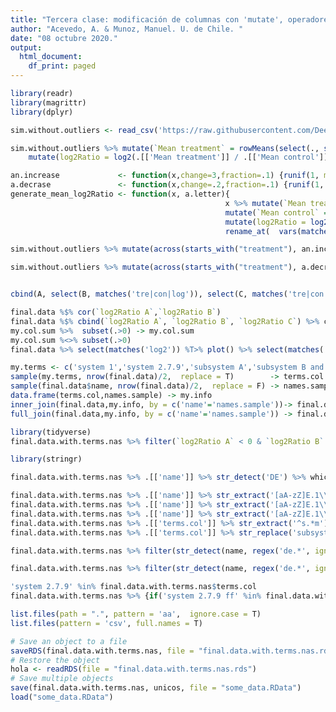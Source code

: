 ```yaml
---
title: "Tercera clase: modificación de columnas con 'mutate', operadores de tipo 'pipes', detección/extracción de patrones con expresiones regulares y guardar en formato R."
author: "Acevedo, A. & Munoz, Manuel. U. de Chile. "
date: "08 octubre 2020."
output:
  html_document:
    df_print: paged
---
```





```r
library(readr)
library(magrittr)
library(dplyr)

sim.without.outliers <- read_csv('https://raw.githubusercontent.com/DeepenData/clases/master/06_mutate_pipes_regex/data_oct_08_2020.csv')

sim.without.outliers %>% mutate(`Mean treatment` = rowMeans(select(., starts_with("treat")))) %>% mutate(`Mean control` = rowMeans(select(., starts_with("control")))) %>%
    mutate(log2Ratio = log2(.[['Mean treatment']] / .[['Mean control']])) %>% rename_at(  vars(matches('^treat|^contr|^mean|log2', ignore.case = TRUE)), funs(paste0(., ' A'))) -> A

an.increase             <- function(x,change=3,fraction=.1) {runif(1, min= (change*x - fraction*(change*x)), max=(change*x + fraction*(change*x)))}
a.decrase               <- function(x,change=.2,fraction=.1) {runif(1, min= (change*x - fraction*(change*x )), max=(change*x + fraction*(change*x )))}
generate_mean_log2Ratio <- function(x, a.letter){
                                                x %>% mutate(`Mean treatment` = rowMeans(select(., starts_with("treat")))) %>% 
                                                mutate(`Mean control` = rowMeans(select(., starts_with("control")))) %>%  
                                                mutate(log2Ratio = log2(.[['Mean treatment']] / .[['Mean control']])) %>% 
                                                rename_at(  vars(matches('^treat|^contr|^mean|log2', ignore.case = TRUE)), funs(paste0(., a.letter)))}

sim.without.outliers %>% mutate(across(starts_with("treatment"), an.increase)) %>% generate_mean_log2Ratio(' B') -> B

sim.without.outliers %>% mutate(across(starts_with("treatment"), a.decrase)) %>% generate_mean_log2Ratio(' C') -> C


cbind(A, select(B, matches('tre|con|log')), select(C, matches('tre|con|log'))) -> final.data
```


```r
final.data %$% cor(`log2Ratio A`,`log2Ratio B`)
final.data %$% cbind(`log2Ratio A`, `log2Ratio B`, `log2Ratio C`) %>% colSums -> my.col.sum
my.col.sum %>%  subset(.>0) -> my.col.sum
my.col.sum %<>% subset(.>0)
final.data %>% select(matches('log2')) %T>% plot() %>% select(matches('B|C')) -> my.cols
```


```r

my.terms <- c('system 1','system 2.7.9','subsystem A','subsystem B and A')
sample(my.terms, nrow(final.data)/2,  replace = T)        -> terms.col
sample(final.data$name, nrow(final.data)/2,  replace = F) -> names.sample
data.frame(terms.col,names.sample) -> my.info
inner_join(final.data,my.info, by = c('name'='names.sample'))-> final.data.with.terms
full_join(final.data,my.info, by = c('name'='names.sample')) -> final.data.with.terms.nas
```

```r
library(tidyverse)
final.data.with.terms.nas %>% filter(`log2Ratio A` < 0 & `log2Ratio B` < 0 & `log2Ratio C` < 0) %>% drop_na 
```
```r
library(stringr)

final.data.with.terms.nas %>% .[['name']] %>% str_detect('DE') %>% which

final.data.with.terms.nas %>% .[['name']] %>% str_extract('[aA-zZ]E.1\\d$') %>%  .[!is.na(.)]
final.data.with.terms.nas %>% .[['name']] %>% str_extract('[aA-zZ]E.1\\d+') %>% .[!is.na(.)] 
final.data.with.terms.nas %>% .[['name']] %>% str_extract('[aA-zZ]E.1\\d.+') %>% .[!is.na(.)]
final.data.with.terms.nas %>% .[['terms.col']] %>% str_extract('^s.*m') %>% na.exclude() %>% sample(10)
final.data.with.terms.nas %>% .[['terms.col']] %>% str_replace('subsystem','comparment') %>% na.exclude() %>% sample(10)
```

```r
final.data.with.terms.nas %>% filter(str_detect(name, regex('de.*', ignore_case = T)) & str_detect(terms.col, regex('B.*A', ignore_case = F)))
```
```r
final.data.with.terms.nas %>% filter(str_detect(name, regex('de.*', ignore_case = T)) & str_detect(terms.col, regex('\\d.\\d', ignore_case = F)) & `log2Ratio C` <0) %>% select(matches('log|name|term')) 
```
```r


'system 2.7.9' %in% final.data.with.terms.nas$terms.col
final.data.with.terms.nas %>% {if('system 2.7.9 ff' %in% final.data.with.terms.nas$terms.col) print('ok') else str_extract(.[['terms.col']], 'system.*' )} %>% na.omit %>% unique -> unicos


```

```r
list.files(path = ".", pattern = 'aa',  ignore.case = T)
list.files(pattern = 'csv', full.names = T)

# Save an object to a file
saveRDS(final.data.with.terms.nas, file = "final.data.with.terms.nas.rds")
# Restore the object
hola <- readRDS(file = "final.data.with.terms.nas.rds")
# Save multiple objects
save(final.data.with.terms.nas, unicos, file = "some_data.RData")
load("some_data.RData")
```
